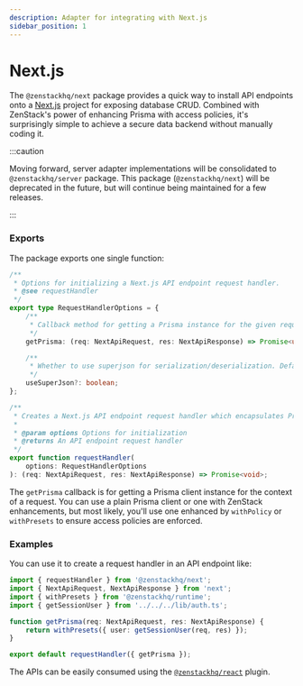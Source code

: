 ```yaml
---
description: Adapter for integrating with Next.js
sidebar_position: 1
---
```



# Next.js

The `@zenstackhq/next` package provides a quick way to install API endpoints onto a [Next.js](https://nextjs.org/) project for exposing database CRUD. Combined with ZenStack's power of enhancing Prisma with access policies, it's surprisingly simple to achieve a secure data backend without manually coding it.

:::caution

Moving forward, server adapter implementations will be consolidated to `@zenstackhq/server` package. This package (`@zenstackhq/next`) will be deprecated in the future, but will continue being maintained for a few releases.

:::

### Exports

The package exports one single function:

```ts
/**
 * Options for initializing a Next.js API endpoint request handler.
 * @see requestHandler
 */
export type RequestHandlerOptions = {
    /**
     * Callback method for getting a Prisma instance for the given request/response pair.
     */
    getPrisma: (req: NextApiRequest, res: NextApiResponse) => Promise<unknown> | unknown;

    /**
     * Whether to use superjson for serialization/deserialization. Defaults to true.
     */
    useSuperJson?: boolean;
};

/**
 * Creates a Next.js API endpoint request handler which encapsulates Prisma CRUD operations.
 *
 * @param options Options for initialization
 * @returns An API endpoint request handler
 */
export function requestHandler(
    options: RequestHandlerOptions
): (req: NextApiRequest, res: NextApiResponse) => Promise<void>;
```

The `getPrisma` callback is for getting a Prisma client instance for the context of a request. You can use a plain Prisma client or one with ZenStack enhancements, but most likely, you'll use one enhanced by `withPolicy` or `withPresets` to ensure access policies are enforced.

### Examples

You can use it to create a request handler in an API endpoint like:

```ts title='/src/pages/api/model/[...path].ts'
import { requestHandler } from '@zenstackhq/next';
import { NextApiRequest, NextApiResponse } from 'next';
import { withPresets } from '@zenstackhq/runtime';
import { getSessionUser } from '../../../lib/auth.ts';

function getPrisma(req: NextApiRequest, res: NextApiResponse) {
    return withPresets({ user: getSessionUser(req, res) });
}

export default requestHandler({ getPrisma });
```

The APIs can be easily consumed using the [`@zenstackhq/react`](./react) plugin.

<ErrorHandling />
